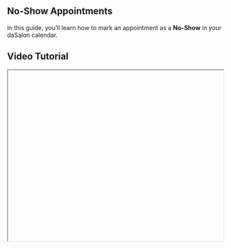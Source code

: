 


<div className="mdx-content">

## No-Show Appointments



In this guide, you’ll learn how to mark an appointment as a **No-Show** in your daSalon calendar.

## Video Tutorial



<iframe
  width="100%"
  height="400"
  title="No-Show appointments tutorial"
  allowFullScreen
  className="rounded-lg"
/>

---

## No-Show Appointment

*Purpose*: Record when a client doesn’t show up. Important for tracking client reliability and blocking last-minute gaps.

### Steps:

❶ Open **Appointments**.
❷ Click **⋮ → Edit** or From status dropdown  
   - Edit panel → change status  
   - Appointment ID panel  
❸ Select **No-Show**.  
❹ Click **Update**.  
❺ Appointment turns **Grey**

---

<div className="space-y-4 mt-6">

<div className="my-10 border-t border-gray-200" />

## More questions about this


</div>

<div className="space-y-4 mt-6">
  <details className="bg-white rounded-md p-4 border border-gray-300">
    <summary
      className="font-medium text-base text-gray-900"
      style={{
        backgroundColor: 'transparent',
        outline: 'none',
        cursor: 'pointer',
        userSelect: 'none',
        listStyle: 'none',
      }}
    >
      Why mark an appointment as No-Show?
    </summary>
    <p className="mt-2 text-sm text-gray-700">
      It helps track client behavior and avoid income gaps by addressing missed bookings.
    </p>
  </details>

  <details className="bg-white rounded-md p-4 border border-gray-300">
    <summary
      className="font-medium text-base text-gray-900"
      style={{
        backgroundColor: 'transparent',
        outline: 'none',
        cursor: 'pointer',
        userSelect: 'none',
        listStyle: 'none',
      }}
    >
      Can I revert a No-Show status?
    </summary>
    <p className="mt-2 text-sm text-gray-700">
      Yes, you can reopen the appointment and update the status as needed.
    </p>
  </details>
</div>

---

<div className="mdx-content mt-10">

Was this article helpful?

<div style={{ display: 'flex', gap: '1rem' }}>
  <button style={{ padding: '0.5rem', borderRadius: '9999px', backgroundColor: '#f0f0f0' }}>
    👍
  </button>
  <button style={{ padding: '0.5rem', borderRadius: '9999px', backgroundColor: '#f0f0f0' }}>
    👎
  </button>
</div>
</div>
</div>
